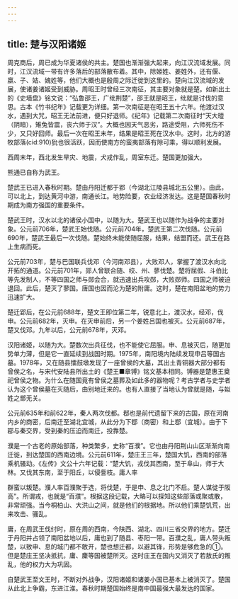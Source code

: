 ```yaml
---
---
---
```

title: 楚与汉阳诸姬
---



周克商后，周已成为华夏诸侯的共主。楚国也渐渐强大起来，向江汉流域发展。同时，江汉流域一带有许多落后的部落散布着。其中，除姬姓、姜姓外，还有偃、嬴、子、姞、媿姓等，他们大概也是殷周之际迁徙到这里的。楚向江汉流域的发展，使诸姜诸姬受到威胁。周昭王时曾经三次南征，其主要对象就是楚。如新出土的《史墙盘》铭文说：“弘鲁邵王，广纰荆楚”，邵王就是昭王，纰就是讨伐的意思。古本《竹书纪年》记载更为详细。第一次南征是在昭王五十六年。他渡过汉水，遇到大咒，昭王无法前进，便只好退师。《纪年》记载第二次南征时“天大曀（阴暗），雉兔皆震，丧六师于汉”。大概也因天气恶劣，路途受阻，六师死伤不少，又只好回师。最后一次在昭王末年，结果是昭王死在汉水中。这时，北方的游牧部落(cid:910)狁也很活跃，因而使南方的蛮夷部落有隙可乘，得以顺利发展。

西周末年，西北发生旱灾、地震，犬戎作乱，周室东迁。楚国更加强大。

熊通已自称为武王。

楚武王已进入春秋时期。楚由丹阳迁都于郢（今湖北江陵县城北五公里）。由此，可以北上，到达黄河中游，南通长江。地势险要，农业经济发达。这是楚国春秋时期成为南方强国的重要条件。

楚武王时，汉水以北的诸侯小国中，以随为大。楚武王也以随作为战争的主要对象。公元前706年，楚武王始伐随。公元前704年，楚武王第二次伐随。公元前690年，楚武王最后一次伐随。楚始终未能使随屈服，结果，结盟而还。武王在路上生病而死。

公元前703年，楚与巴国联兵伐邓（今河南邓县），大败邓人，掌握了渡汉水向北开拓的通道。公元前701年，郧人曾联合随、绞、州、蓼伐楚。楚将屈假、斗伯比等先发制人，不等四国之师与郧会合，就迅速出兵攻郧，大败郧师。四国之师被迫退回。此后，楚灭了蓼国。唐国也因而沦为楚的附庸。这时，楚在南阳盆地的势力迅速扩大。

楚迁郢后，在公元前688年，楚文王即位第二年，锐意北上，渡汉水，经邓，伐申。公元前682年，灭申。在灭申前后，另一个姜姓吕国也被灭。公元前687年，楚又伐邓。九年以后，公元前678年，灭邓。

汉阳诸姬，以随为大。楚数次出兵征伐，也不能使它屈服。申、息被灭后，随更加势单力薄，但是它一直延续到战国时期。1975年，南阳境内陆续发现申吕等国古墓。1978年，又在随县擂鼓墩发现了一座曾侯的大墓，其出土青铜器大部分都有曾侯之名，与宋代安陆县所出土的《楚王■章镈》铭文基本相同。镈器是楚惠王奠祀曾侯之物。为什么在随国竟有曾侯之墓葬及如此多的器物呢？考古学者与史学者认为这个曾侯墓在灭随后，由别地迁来的。也有人直接了当地认为曾就是随，与姒姓之鄫无关。

公元前635年和前622年，秦人两次伐都。鄀也是前代遗留下来的古国，原在河南内乡的商密，后南迁至湖北宜城，从此分为下鄀（商密）和上鄀（宜城）。由于下鄀与秦交界，受到秦的压迫而南迁，投靠楚。

濮是一个古老的原始部落，种类繁多，史称“百濮”。它也由丹阳荆山山区渐渐向南迁徙，到达楚国的西南边境。公元前611年，楚庄王三年，楚国大饥，西南的部落乘机骚动。《左传》文公十六年记载：“楚大饥，戎伐其西南，至于阜山，师于大林。又伐其东南，至于阳丘，以侵訾枝。庸人率

群蛮以叛楚。濮人率百濮聚于选，将伐楚，于是申、息之北门不启。楚人谋徙于阪高”。所谓戎，也就是“百濮”。根据这段记载，大略可以探知这些部落或聚或散，非常顽强。当今桐柏山、大洪山之间，就是他们的根据地。所以他们乘楚饥荒，出来攻击、骚乱。

庸，在周武王伐纣时，原在周的西南，今陕西、湖北、四川三省交界的地方。楚迁于丹阳并占领了南阳盆地以后，庸也到了随县、枣阳一带。百濮之乱，庸人带头叛楚，以致申、息的城门都不敢开，楚也想迁都，以避其锋，形势是够危急的①。但是楚庄王坚决抵抗，庸、麇等国被楚所灭。这时庄王在国内又消灭了若敖氏的叛乱，他的权力大为巩固。

自楚武王至文王时，不断对外战争，汉阳诸姬和诸姜小国已基本上被消灭了。楚国从此北上争霸，东进江淮。春秋时期楚国始终是南中国最强大最发达的国家。